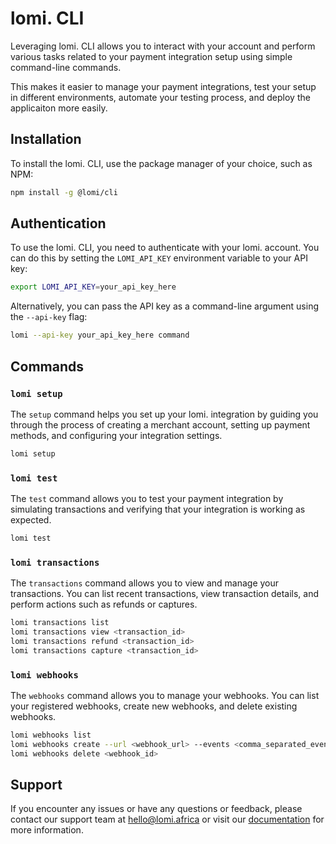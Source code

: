 # lomi. CLI

Leveraging lomi. CLI allows you to interact with your account and perform various tasks related to your payment integration setup using simple command-line commands.

This makes it easier to manage your payment integrations, test your setup in different environments, automate your testing process, and deploy the applicaiton more easily.

## Installation

To install the lomi. CLI, use the package manager of your choice, such as NPM:

```bash copy
npm install -g @lomi/cli
```

## Authentication

To use the lomi. CLI, you need to authenticate with your lomi. account. You can do this by setting the `LOMI_API_KEY` environment variable to your API key:

```bash copy
export LOMI_API_KEY=your_api_key_here
```

Alternatively, you can pass the API key as a command-line argument using the `--api-key` flag:

```bash copy
lomi --api-key your_api_key_here command
```

## Commands

### `lomi setup`

The `setup` command helps you set up your lomi. integration by guiding you through the process of creating a merchant account, setting up payment methods, and configuring your integration settings.

```bash copy
lomi setup
```

### `lomi test`

The `test` command allows you to test your payment integration by simulating transactions and verifying that your integration is working as expected.

```bash copy
lomi test
```

### `lomi transactions`

The `transactions` command allows you to view and manage your transactions. You can list recent transactions, view transaction details, and perform actions such as refunds or captures.

```bash copy
lomi transactions list
lomi transactions view <transaction_id>
lomi transactions refund <transaction_id>
lomi transactions capture <transaction_id>
```

### `lomi webhooks`

The `webhooks` command allows you to manage your webhooks. You can list your registered webhooks, create new webhooks, and delete existing webhooks.

```bash copy
lomi webhooks list
lomi webhooks create --url <webhook_url> --events <comma_separated_events>
lomi webhooks delete <webhook_id>
```

## Support

If you encounter any issues or have any questions or feedback, please contact our support team at [hello@lomi.africa](mailto:hello@lomi.africa) or visit our [documentation](https://developers.lomi.africa) for more information.
